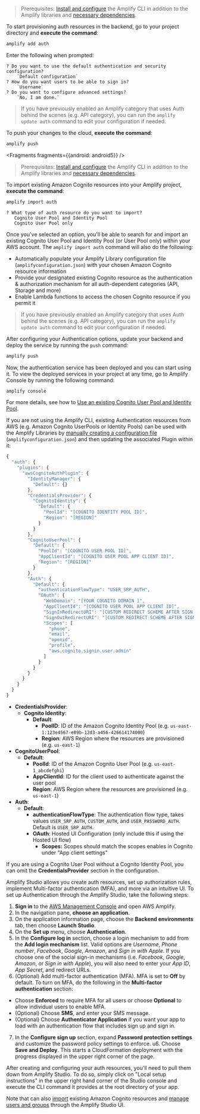 <BlockSwitcher>
<Block name="Amplify CLI (Create)">

> Prerequisites: [Install and configure](/lib/project-setup/prereq/q/platform/android/#install-and-configure-the-amplify-cli) the Amplify CLI in addition to the Amplify libraries and [necessary dependencies](/lib/auth/getting-started/q/platform/android/#install-amplify-libraries).

To start provisioning auth resources in the backend, go to your project directory and **execute the command**:

```bash
amplify add auth
```

Enter the following when prompted:
```console
? Do you want to use the default authentication and security configuration?
    `Default configuration`
? How do you want users to be able to sign in?
    `Username`
? Do you want to configure advanced settings?
    `No, I am done.`
```

> If you have previously enabled an Amplify category that uses Auth behind the scenes (e.g. API category), you can run the `amplify update auth` command to edit your configuration if needed. 

To push your changes to the cloud, **execute the command**:

```bash
amplify push
```


<Fragments fragments={{android: android5}} />

</Block>

<Block name="Amplify CLI (Import)">

> Prerequisites: [Install and configure](/lib/project-setup/prereq/q/platform/android/#install-and-configure-the-amplify-cli) the Amplify CLI in addition to the Amplify libraries and [necessary dependencies](/lib/auth/getting-started/q/platform/android/#install-amplify-libraries).

To import existing Amazon Cognito resources into your Amplify project, **execute the command**:

```bash
amplify import auth
```
```console
? What type of auth resource do you want to import?
   Cognito User Pool and Identity Pool
   Cognito User Pool only
```

Once you've selected an option, you'll be able to search for and import an existing Cognito User Pool and Identity Pool (or User Pool only) within your AWS account.  The `amplify import auth` command will also do the following:
- Automatically populate your Amplify Library configuration file (`amplifyconfiguration.json`) with your chosen Amazon Cognito resource information
- Provide your designated existing Cognito resource as the authentication & authorization mechanism for all auth-dependent categories (API, Storage and more)
- Enable Lambda functions to access the chosen Cognito resource if you permit it

> If you have previously enabled an Amplify category that uses Auth behind the scenes (e.g. API category), you can run the `amplify update auth` command to edit your configuration if needed. 

After configuring your Authentication options, update your backend and deploy the service by running the `push` command:

```bash
amplify push
```

Now, the authentication service has been deployed and you can start using it. To view the deployed services in your project at any time, go to Amplify Console by running the following command:

```bash
amplify console
```
For more details, see how to [Use an existing Cognito User Pool and Identity Pool](/cli/auth/import).

</Block>

<Block name="Manual Configuration">

If you are not using the Amplify CLI, existing Authentication resources from AWS (e.g. Amazon Cognito UserPools or Identity Pools) can be used with the Amplify Libraries by [manually creating a configuration file](/lib/project-setup/use-existing-resources/q/platform/android/#add-an-existing-aws-resource-to-an-android-application) (`amplifyconfiguration.json`) and then updating the associated Plugin within it:  

```jsx
{
  "auth": {
    "plugins": {
      "awsCognitoAuthPlugin": {
        "IdentityManager": {
          "Default": {}
        },
        "CredentialsProvider": {
          "CognitoIdentity": {
            "Default": {
              "PoolId": "[COGNITO IDENTITY POOL ID]",
              "Region": "[REGION]"
            }
          }
        },
        "CognitoUserPool": {
          "Default": {
            "PoolId": "[COGNITO USER POOL ID]",
            "AppClientId": "[COGNITO USER POOL APP CLIENT ID]",
            "Region": "[REGION]"
          }
        },
        "Auth": {
          "Default": {
            "authenticationFlowType": "USER_SRP_AUTH",
            "OAuth": {
              "WebDomain": "[YOUR COGNITO DOMAIN ]",
              "AppClientId": "[COGNITO USER POOL APP CLIENT ID]",
              "SignInRedirectURI": "[CUSTOM REDIRECT SCHEME AFTER SIGN IN, e.g. myapp://]",
              "SignOutRedirectURI": "[CUSTOM REDIRECT SCHEME AFTER SIGN OUT, e.g. myapp://]",
              "Scopes": [
                "phone",
                "email",
                "openid",
                "profile",
                "aws.cognito.signin.user.admin"
              ]
            }
          }
        }
      }
    }
  }
}
```

- **CredentialsProvider**:
  - **Cognito Identity**:
    - **Default**:
      - **PoolID**: ID of the Amazon Cognito Identity Pool (e.g. `us-east-1:123e4567-e89b-12d3-a456-426614174000`)
      - **Region**: AWS Region where the resources are provisioned (e.g. `us-east-1`)
- **CognitoUserPool**:
  - **Default**:
    - **PoolId**: ID of the Amazon Cognito User Pool (e.g. `us-east-1_abcdefghi`)
    - **AppClientId**: ID for the client used to authenticate against the user pool
    - **Region**: AWS Region where the resources are provisioned (e.g. `us-east-1`)
- **Auth**:
  - **Default**:
    - **authenticationFlowType**: The authentication flow type, takes values `USER_SRP_AUTH`, `CUSTOM_AUTH`, and `USER_PASSWORD_AUTH`. Default is `USER_SRP_AUTH`.
    - **OAuth**: Hosted UI Configuration (only include this if using the Hosted UI flow)
      - **Scopes:** Scopes should match the scopes enables in Cognito under "App client settings"
    
If you are using a Cognito User Pool without a Cognito Identity Pool, you can omit the **CredentialsProvider** section in the configuration.

</Block>

<Block name="Amplify Studio"> 

Amplify Studio allows you create auth resources, set up authorization rules, implement Multi-factor authentication (MFA), and more via an intuitive UI. To set up Authentication through the Amplify Studio, take the following steps: 

1. **Sign in** to the [AWS Management Console](https://console.aws.amazon.com/console/home) and open AWS Amplify.
2. In the navigation pane, **choose an application**.
3. On the application information page, choose the **Backend environments** tab, then choose **Launch Studio**.
4. On the **Set up** menu, choose **Authentication**.
5. In the **Configure log in** section, choose a login mechanism to add from the **Add login mechanism** list. Valid options are _Username_, _Phone number_, _Facebook_, _Google_, _Amazon_, and _Sign in with Apple_. If you choose one of the social sign-in mechanisms (i.e. _Facebook_, _Google_, _Amazon_, or _Sign in with Apple_), you will also need to enter your _App ID_, _App Secret_, and redirect URLs.
6. (Optional) Add multi-factor authentication (MFA). MFA is set to **Off** by default. To turn on MFA, do the following in the **Multi-factor authentication** section:
* Choose **Enforced** to require MFA for all users or choose **Optional** to allow individual users to enable MFA.
* (Optional) Choose **SMS**, and enter your SMS message.
* (Optional) Choose **Authenticator Application** if you want your app to load with an authentication flow that includes sign up and sign in.
7. In the **Configure sign up** section, expand **Password protection settings** and customize the password policy settings to enforce. u6. Choose **Save and Deploy**. This starts a CloudFormation deployment with the progress displayed in the upper right corner of the page.

<Callout warning>
After creating and configuring your auth resources, you'll need to pull them down from Amplify Studio.  To do so, simply click on "Local setup instructions" in the upper right hand corner of the Studio console and execute the CLI command it provides at the root directory of your app. 
</Callout>

Note that can also [import](https://docs.amplify.aws/console/auth/import/) existing Amazon Cognito resources and [manage users and groups](https://docs.amplify.aws/console/auth/user-management/) through the Amplify Studio UI. 

</Block>

</BlockSwitcher>